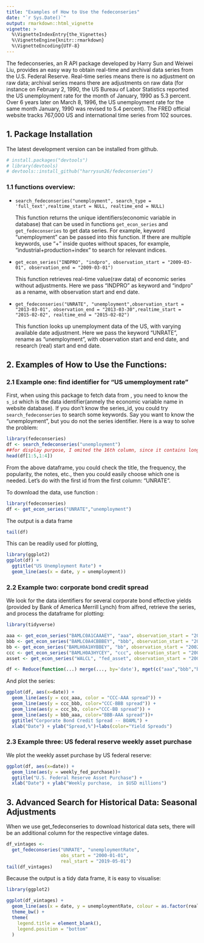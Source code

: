 ```yaml
---
title: "Examples of How to Use the fedeconseries"
date: "`r Sys.Date()`"
output: rmarkdown::html_vignette 
vignette: >
  %\VignetteIndexEntry{the_Vignettes}
  %\VignetteEngine{knitr::rmarkdown}
  %\VignetteEncoding{UTF-8}
---
```


The fedeconseries, an R API package developed by Harry Sun and Weiwei Liu, provides an easy way to obtain real-time and archival data series from the U.S. Federal Reserve.  Real-time series means there is no adjustment on raw data; archival series means there are adjustments on raw data (for instance on February 2, 1990, the US Bureau of Labor Statistics reported the US unemployment rate for the month of January, 1990 as 5.3 percent. Over 6 years later on March 8, 1996, the US unemployment rate for the same month January, 1990 was revised to 5.4 percent).  The FRED official website \url{https://fred.stlouisfed.org/} tracks 767,000 US and international time series from 102 sources.  

## 1. Package Installation

The latest development version can be installed from github.


```r
# install.packages("devtools")
# library(devtools)
# devtools::install_github("harrysun26/fedeconseries")

```

### 1.1 functions overview: 

* 
`search_fedeconseries("unemployment", search_type = 'full_text',realtime_start = NULL, realtime_end = NULL)`

  This function returns the unique identifiers(economic variable in database) that can be used in functions `get_econ_series` and `get_fedeconseries` to get data series. For example, keyword "unemployment" can be passed into this function. If there are multiple keywords, use "+" inside quotes without spaces, for example, "industrial+production+index" to search for relevant indices. 

*
  `get_econ_series("INDPRO", "indpro", observation_start = "2009-03-01", observation_end = "2009-03-01")`

  This function retrieves real-time value(raw data) of economic series without adjustments. Here we pass "INDPRO" as keyword and "indpro" as a rename, with observation start and end date. 

*                   
`get_fedeconseries("UNRATE", "unemployment",observation_start = "2013-03-01", observation_end = "2013-03-30",realtime_start = "2015-02-02", realtime_end = "2015-02-02")`
                  
  This function looks up unemployment data of the US, with varying available date adjustment. Here we pass the keyword "UNRATE", rename as "unemployment", with observation start and end date, and research (real) start and end date. 


## 2. Examples of How to Use the Functions:

### 2.1 Example one: find identifier for "US umemployment rate"

First, when using this package to fetch data from \url{https://alfred.stlouisfed.org}, you need to know the `s_id` which is the data identifier(anmely the economic variable name in website database). If you don't know the series_id, you could try `search_fedeconseries` to search some keywords. Say you want to know the "unemployment", but you do not the series identifier. Here is a way to solve the problem:

```r
library(fedeconseries)
df <- search_fedeconseries("unemployment")
##for display purpose, I omited the 16th column, since it contains long notes.
head(df[1:5,1:4])
```

From the above dataframe, you could check the title, the frequency, the popularity, the notes, etc., then you could easily choose which one is needed. Let's do with the first id from the first column: "UNRATE".

To download the data, use function :

```r
library(fedeconseries)
df <- get_econ_series("UNRATE","unemployment")
```

The output is a data frame

```r
tail(df)
```

This can be readily used for plotting,

```r
library(ggplot2)
ggplot(df) +
  ggtitle("US Unemployment Rate") +
  geom_line(aes(x = date, y = unemployment))
```

### 2.2 Example two: corporate bond credit spread

We look for the data identifiers for several corporate bond effective yields (provided by Bank of America Merrill Lynch) from alfred, retrieve the series, and process the dataframe for plotting:

```r
library(tidyverse)

aaa <- get_econ_series("BAMLC0A1CAAAEY", "aaa", observation_start = "2002-12-18", observation_end = "2020-12-15")
bbb <- get_econ_series("BAMLC0A4CBBBEY", "bbb", observation_start = "2002-12-18", observation_end = "2020-12-15")
bb <- get_econ_series("BAMLH0A1HYBBEY", "bb", observation_start = "2002-12-18", observation_end = "2020-12-15")
ccc <- get_econ_series("BAMLH0A3HYCEY", "ccc", observation_start = "2002-12-18", observation_end = "2020-12-15")
asset <- get_econ_series("WALCL", "fed_asset", observation_start = "2002-12-18", observation_end = "2020-12-15")

df <- Reduce(function(...) merge(..., by='date'), mget(c("aaa","bbb","bb","ccc","asset"))) %>% mutate(ccc_aaa = ccc-aaa, ccc_bbb = ccc-bbb, ccc_bb = ccc-bb, bbb_aaa = bbb-aaa, weekly_fed_purchase = c(NA,diff(fed_asset))) %>% na.omit() %>% select(-aaa,-bbb,-bb,-ccc,-fed_asset)
```

And plot the series: 
```r
ggplot(df, aes(x=date)) + 
  geom_line(aes(y = ccc_aaa, color = "CCC-AAA spread")) + 
  geom_line(aes(y = ccc_bbb, color="CCC-BBB spread")) +
  geom_line(aes(y = ccc_bb, color="CCC-BB spread")) +
  geom_line(aes(y = bbb_aaa, color="BBB-AAA spread"))+
  ggtitle("Corporate Bond Credit Spread -- BOAML") +
  xlab("Date") + ylab("Spread,%")+labs(color="Yield Spreads")
```

### 2.3 Example three: US federal reserve weekly asset purchase

We plot the weekly asset purchase by US federal reserve:
```r
ggplot(df, aes(x=date)) + 
  geom_line(aes(y = weekly_fed_purchase))+
  ggtitle("U.S. Federal Reserve Asset Purchase") +
  xlab("Date") + ylab("Weekly purchase,  in $USD millions")
```

## 3. Advanced Search for Historical Data: Seasonal Adjustments

When we use get_fedeconseries to download historical data sets, there will be an additional column for the respective vintage dates.

```r
df_vintages <-
  get_fedeconseries("UNRATE", "unemploymentRate",
                    obs_start = "2000-01-01",
                    real_start = "2019-05-01")
tail(df_vintages)
```

Because the output is a tidy data frame, it is easy to visualise: 

```r
library(ggplot2)

ggplot(df_vintages) +
  geom_line(aes(x = date, y = unemploymentRate, colour = as.factor(realtime_period))) +
  theme_bw() +
  theme(
    legend.title = element_blank(),
    legend.position = "bottom"
  )
```
